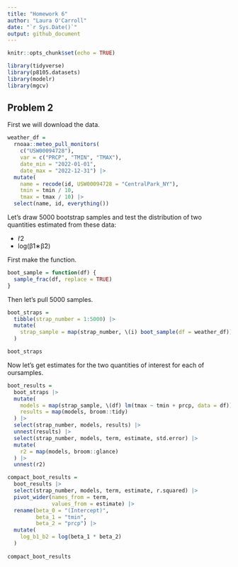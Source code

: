 ```yaml
---
title: "Homework 6"
author: "Laura O'Carroll"
date: "`r Sys.Date()`"
output: github_document
---
```


```r
knitr::opts_chunk$set(echo = TRUE)

library(tidyverse)
library(p8105.datasets)
library(modelr)
library(mgcv)
```

## Problem 2

First we will download the data. 

```r
weather_df = 
  rnoaa::meteo_pull_monitors(
    c("USW00094728"),
    var = c("PRCP", "TMIN", "TMAX"), 
    date_min = "2022-01-01",
    date_max = "2022-12-31") |>
  mutate(
    name = recode(id, USW00094728 = "CentralPark_NY"),
    tmin = tmin / 10,
    tmax = tmax / 10) |>
  select(name, id, everything())
```

Let's draw 5000 bootstrap samples and test the distribution of two quantities estimated from these data: 

* r̂2
* log(β̂1∗β̂2)

First make the function. 
```r
boot_sample = function(df) {
  sample_frac(df, replace = TRUE)
}
```

Then let's pull 5000 samples. 
```r
boot_straps = 
  tibble(strap_number = 1:5000) |> 
  mutate(
    strap_sample = map(strap_number, \(i) boot_sample(df = weather_df))
  )

boot_straps
```

Now let's get estimates for the two quantities of interest for each of oursamples. 

```r
boot_results = 
  boot_straps |> 
  mutate(
    models = map(strap_sample, \(df) lm(tmax ~ tmin + prcp, data = df)),
    results = map(models, broom::tidy)
  ) |> 
  select(strap_number, models, results) |> 
  unnest(results) |> 
  select(strap_number, models, term, estimate, std.error) |>  
  mutate(
    r2 = map(models, broom::glance)
  ) |> 
  unnest(r2)

compact_boot_results =
  boot_results |> 
  select(strap_number, models, term, estimate, r.squared) |> 
  pivot_wider(names_from = term,
              values_from = estimate) |> 
  rename(beta_0 = "(Intercept)",
         beta_1 = "tmin",
         beta_2 = "prcp") |> 
  mutate(
    log_b1_b2 = log(beta_1 * beta_2)
  )
  
compact_boot_results
```